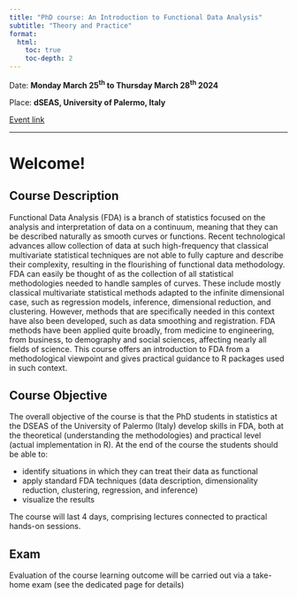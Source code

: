 ```yaml
---
title: "PhD course: An Introduction to Functional Data Analysis"
subtitle: "Theory and Practice"
format: 
  html:
    toc: true
    toc-depth: 2
---
```


Date: **Monday March 25^th^ to Thursday March 28^th^ 2024** 

Place: **dSEAS, University of Palermo, Italy**

[Event link](https://www.med.uio.no/imb/english/research/groups/statistics-high-dimensional-data/events/2024-PhDcourse-FDA.html)

------------------
 
# Welcome!

## Course Description
Functional Data Analysis (FDA) is a branch of statistics focused on the analysis and interpretation of data on a continuum, meaning that they can be described naturally as smooth curves or functions. Recent technological advances allow collection of data at such high-frequency that classical multivariate statistical techniques are not able to fully capture and describe their complexity, resulting in the flourishing of functional data methodology. FDA can easily be thought of as the collection of all statistical methodologies needed to handle samples of curves. These include mostly classical multivariate statistical methods adapted to the infinite dimensional case, such as regression models, inference, dimensional reduction, and clustering. However, methods that are specifically needed in this context have also been developed, such as data smoothing and registration. FDA methods have been applied quite broadly, from medicine to engineering, from business, to demography and social sciences, affecting nearly all fields of science. This course offers an introduction to FDA from a methodological viewpoint and gives practical guidance to R packages used in such context.

## Course Objective
The overall objective of the course is that the PhD students in statistics at the DSEAS of the University of Palermo (Italy) develop skills in FDA, both at the theoretical (understanding the methodologies) and practical level (actual implementation in R). At the end of the course the students should be able to:

* identify situations in which they can treat their data as functional
* apply standard FDA techniques (data description, dimensionality reduction, clustering, regression, and inference)
* visualize the results

The course will last 4 days, comprising lectures connected to practical hands-on sessions. 

## Exam 
Evaluation of the course learning outcome will be carried out via a take-home exam (see the dedicated page for details)
